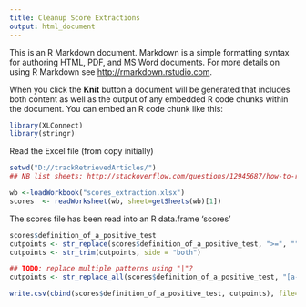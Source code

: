 ```yaml
---
title: Cleanup Score Extractions
output: html_document
---
```


This is an R Markdown document. Markdown is a simple formatting syntax for authoring HTML, PDF, and MS Word documents. For more details on using R Markdown see <http://rmarkdown.rstudio.com>.

When you click the **Knit** button a document will be generated that includes both content as well as the output of any embedded R code chunks within the document. You can embed an R code chunk like this:

```r
library(XLConnect)
library(stringr)
```

Read the Excel file (from copy initially)

```r
setwd("D://trackRetrievedArticles/")
## NB list sheets: http://stackoverflow.com/questions/12945687/how-to-read-all-worksheets-in-an-excel-workbook-into-an-r-list-with-data-frame-e

wb <-loadWorkbook("scores_extraction.xlsx")
scores  <- readWorksheet(wb, sheet=getSheets(wb)[1])
```

The scores file has been read into an R data.frame 'scores'

```r
scores$definition_of_a_positive_test
cutpoints <- str_replace(scores$definition_of_a_positive_test, ">=", "")
cutpoints <- str_trim(cutpoints, side = "both")

## TODO: replace multiple patterns using "|"?
cutpoints <- str_replace_all(scores$definition_of_a_positive_test, "[a-zA-Z]| >= | \\.", "")

write.csv(cbind(scores$definition_of_a_positive_test, cutpoints), file="scoresTest.csv")
```





